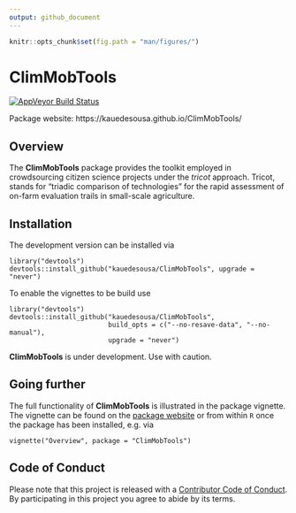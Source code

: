```yaml
---
output: github_document
---
```


```r
knitr::opts_chunk$set(fig.path = "man/figures/")
```

# ClimMobTools


[![AppVeyor Build Status](https://ci.appveyor.com/api/projects/status/github/kauedesousa/ClimMobTools?branch=master&svg=true)](https://ci.appveyor.com/project/kauedesousa/ClimMobTools)

Package website: https://kauedesousa.github.io/ClimMobTools/

## Overview

The **ClimMobTools** package provides the toolkit employed in crowdsourcing citizen science projects under the *tricot* approach. Tricot, stands for "triadic comparison of technologies" for the rapid assessment of on-farm evaluation trails in small-scale agriculture. 

## Installation

The development version can be installed via

    library("devtools")
    devtools::install_github("kauedesousa/ClimMobTools", upgrade = "never")
    
To enable the vignettes to be build use 

    library("devtools")
    devtools::install_github("kauedesousa/ClimMobTools", 
                             build_opts = c("--no-resave-data", "--no-manual"),
                             upgrade = "never")
    
**ClimMobTools** is under development. Use with caution.


## Going further

The full functionality of **ClimMobTools** is illustrated in the package vignette. The vignette can be found on the [package website](https://kauedesousa.github.io/ClimMobTools/) or from within `R` once the package has been installed, e.g. via 

    vignette("Overview", package = "ClimMobTools")
    
    
## Code of Conduct

Please note that this project is released with a [Contributor Code of Conduct](CODE_OF_CONDUCT.md). By participating in this project you agree to abide by its terms.

